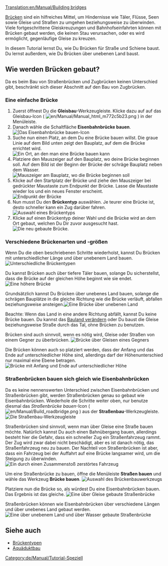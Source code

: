 [[Translation:en/Manual/Building bridges]]
{{de/Manual/Tutorial}}
[[Category:de/Manual/Tutorial-Speziell]]

[[de/Brücken|Brücken]] sind ein hilfreiches Mittel, um Hindernisse wie Täler, Flüsse, Seen sowie Gleise und Straßen zu umgehen beziehungsweise zu überwinden. Viele fortgeschrittene Gleiskreuzungen und Bahnhofseinfahrten können mit Brücken gebaut werden, die keinen Stau verursachen, oder es wird ermöglicht, gegenläufige Gleise zu kreuzen.

In diesem Tutorial lernst Du, wie Du Brücken für Straße und Schiene baust. Du lernst außerdem, wie Du Brücken über unebenen Land baust.

== Wie werden Brücken gebaut? ==
Da es beim Bau von Straßenbrücken und Zugbrücken keinen Unterschied gibt, beschränkt sich dieser Abschnitt auf den Bau von Zugbrücken.

=== Eine einfache Brücke ===
# Zuerst öffnest Du die '''Gleisbau'''-Werkzeugleiste. Klicke dazu auf auf das Gleisbau-Icon ( [[File:en/Manual/Manual html m772c5b23.png]] ) in der Menüleiste.
# Danach wähle die Schaltfläche '''Eisenbahnbrücke bauen'''.<br/>[[File:de/Manual/BridgeTut1.png|none|frame||Das '''Eisenbahnbrücke bauen'''-Icon]]
# Suche nun einen Platz, an dem Du eine Brücke bauen willst. Die graue Linie auf dem Bild unten zeigt den Bauplatz, auf dem die Brücke errichtet wird.<br/>[[File:en/Manual/BridgeTut2.png|none|frame|Ein Ort, an den man eine Brücke bauen kann]]
# Platziere den Mauszeiger auf den Bauplatz, wo deine Brücke beginnen soll. Auf dem Bild ist der Beginn der Brücke der schräge Bauplatz neben dem Wasser.<br/>[[File:en/Manual/BridgeTut3.png|none|frame|Mauszeiger am Bauplatz, wo die Brücke beginnen soll]]
# Klicke auf den Startplatz der Brücke und ziehe den Mauszeiger bei gedrückter Maustaste zum Endpunkt der Brücke. Lasse die Maustaste wieder los und ein neues Fenster erscheint.<br/>[[File:en/Manual/BridgeTut4.png|none|frame|Endpunkt der Brücke]]
# Nun musst Du den '''Brückentyp''' auswählen. Je teurer eine Brücke ist, desto schneller kann ein Zug darüber fahren.<br/>[[File:de/Manual/BridgeTut5.png|none|frame|Auswahl eines Brückentyps]]
# Klicke auf einen Brückentyp deiner Wahl und die Brücke wird an dem Ort gebaut, welchen Du Dir zuvor ausgesucht hast.<br/>[[File:en/Manual/BridgeTut6.png|none|frame|Die neu gebaute Brücke.]]

=== Verschiedene Brückenarten und -größen ===
Wenn Du die oben beschriebenen Schritte wiederholst, kannst Du Brücken mit unterschiedlicher Länge und über unebenem Land bauen.
[[File:en/Manual/BridgeTut7.png|none|frame|Unterschiedliche Brückentypen]]

Du kannst Brücken auch über tiefere Täler bauen, solange Du sicherstellst, dass die Brücke auf der gleichen Höhe beginnt wie sie endet.[[File:en/Manual/BridgeTut8.png|none|frame|Eine höhere Brücke]]

Grundsätzlich kannst Du Brücken über unebenes Land bauen, solange die schrägen Bauplätze in die gleiche Richtung wie die Brücke verläuft, abfallen beziehungsweise ansteigen.[[File:en/Manual/BridgeTut11.png|none|frame|Eine Brücke über unebenen Land]]

Beachte: Wenn das Land in eine andere Richtung abfällt, kannst Du keine Brücke bauen. Du kannst das [[de/Manual/Landschaftsbau|Bauland verändern]] oder Du baust die Gleise beziehungsweise Straße durch das Tal, ohne Brücken zu benutzen.

Brücken sind auch sinnvoll, wenn es nötig wird, Gleise oder Straßen von einem Gegner zu überbrücken.
[[File:en/Manual/BridgeTut10.png|none|frame|Brücke über Gleisen eines Gegners]]

Die Brücken können auch so platziert werden, dass der Anfang und das Ende auf unterschiedlicher Höhe sind, allerdings darf der Höhenunterschied nur maximal eine Ebene betragen.[[File:en/Manual/BridgeTut9.png|none|frame|Brücke mit Anfang und Ende auf unterschiedlicher Höhe]]

=== Straßenbrücken bauen sich gleich wie Eisenbahnbrücken ===
Da es keine nennenswerten Unterschied zwischen Eisenbahnbrücken und Straßenbrücken gibt, werden Straßenbrücken genau so gebaut wie Eisenbahnbrücken. Wiederhole die Schritte weiter oben, nur benutze diesmal das ''Straßenbrücke bauen''-Icon ( [[File:en/Manual/Build roadbridge.png]] ) aus der '''Straßenbau'''-Werkzeugleiste.<br/>[[File:de/Manual/Road construction.png|none|frame|Die Straßenbau-Werkzeugleiste]]

Straßenbrücken sind sinnvoll, wenn man über Gleise eine Straße bauen möchte. Natürlich kannst Du auch einen Bahnübergang bauen, allerdings besteht hier die Gefahr, dass ein schneller Zug ein Straßenfahrzeug rammt. Der Zug wird zwar dabei nicht beschädigt, aber es ist danach nötig, das Straßenfahrzeug neu zu bauen. Der Nachteil von Straßenbrücken ist aber, dass ein Fahrzeug bei der Auffahrt auf eine Brücke langsamer wird, um die Steigung zu überwinden.
[[File:de/Manual/Crashed.png|none|frame|Ein durch einen Zusammenstoß zerstörtes Fahrzeug]]

Um eine Straßenbrücke zu bauen, öffne die Menüleiste '''Straßen bauen''' und wähle das Werkzeug '''Brücke bauen'''.
[[File:de/Manual/BridgeTut14.png|none|frame|Auswahl des Brückenbauwerkzeugs]]

Platziere nun die Brücke so, als würdest Du eine Eisenbahnbrücken bauen. Das Ergebnis ist das gleiche.
[[File:en/Manual/BridgeTut12.png|none|frame|Eine über Gleise gebaute Straßenbrücke]]

Straßenbrücken können wie Eisenbahnbrücken über verschiedene Längen und über unebenes Land gebaut werden.
[[File:en/Manual/BridgeTut13.png|none|frame|Eine über unebenem Land und über Wasser gebaute Straßenbrücke]]

== Siehe auch ==
*[[de/Manual/Base Set/Brückentypen|Brückentypen]]
*[[de/Manual/Aquäduktbau|Aquäduktbau]]